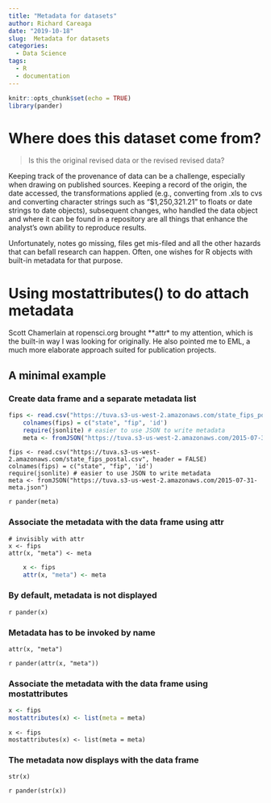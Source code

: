 ```yaml
---
title: "Metadata for datasets"
author: Richard Careaga
date: "2019-10-18"
slug:  Metadata for datasets
categories:
  - Data Science
tags:
  - R
  - documentation
---
```


```r
knitr::opts_chunk$set(echo = TRUE)
library(pander)
```

# Where does this dataset come from?

> Is this the original revised data or the revised revised data?

Keeping track of the provenance of data can be a challenge, especially when drawing on published sources. Keeping a record of the origin, the date accessed, the transformations applied (e.g., converting from .xls to cvs and converting character strings such as “$1,250,321.21” to floats or date strings to date objects), subsequent changes, who handled the data object and where it can be found in a repository are all things that enhance the analyst’s own ability to reproduce results.

Unfortunately, notes go missing, files get mis-filed and all the other hazards that can befall research can happen. Often, one wishes for R objects with built-in metadata for that purpose.

# Using mostattributes() to do attach metadata

Scott Chamerlain at ropensci.org brought **attr* to my attention, which is the built-in way I was looking for originally. He also pointed me to EML, a much more elaborate approach suited for publication projects.

## A minimal example

### Create data frame and a separate metadata list

```r
fips <- read.csv("https://tuva.s3-us-west-2.amazonaws.com/state_fips_postal.csv", header = FALSE)
    colnames(fips) = c("state", "fip", 'id')
    require(jsonlite) # easier to use JSON to write metadata
    meta <- fromJSON("https://tuva.s3-us-west-2.amazonaws.com/2015-07-31-meta.json")
```

    fips <- read.csv("https://tuva.s3-us-west-2.amazonaws.com/state_fips_postal.csv", header = FALSE)
    colnames(fips) = c("state", "fip", 'id')
    require(jsonlite) # easier to use JSON to write metadata
    meta <- fromJSON("https://tuva.s3-us-west-2.amazonaws.com/2015-07-31-meta.json")

`r pander(meta)`

### Associate the metadata with the data frame using attr

    # invisibly with attr
    x <- fips
    attr(x, "meta") <- meta

```r
    x <- fips
    attr(x, "meta") <- meta
``` 

### By default, metadata is not displayed

`r pander(x)`

### Metadata has to be invoked by name

    attr(x, "meta")

`r pander(attr(x, "meta"))`

### Associate the metadata with the data frame using mostattributes

```r
x <- fips
mostattributes(x) <- list(meta = meta)
```

    x <- fips
    mostattributes(x) <- list(meta = meta)

### The metadata now displays with the data frame

    str(x)

`r pander(str(x))`


